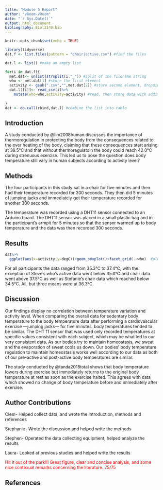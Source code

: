 ```yaml
---
title: "Module 5 Report"
author: "vRoom-vRoom"
date: "`r Sys.Date()`"
output: html_document
bibliography: Biol3140.bib
---
```


<!-- for comments -->
<style>
div.comment pre { background-color:#ffbbbb; }
div.comment pre.r { background-color:#ffbbbb; }
div.comment {color: red;}
</style>

```r
knitr::opts_chunk$set(echo = TRUE)

library(tidyverse)
dat.f <- list.files(pattern = "chair|active.csv") #find the files

dat.l <- list() #make an empty list

for(i in dat.f){
  met.dat<- unlist(strsplit(i,"_")) #split of the filename string
  who <- met.dat[1] #store the first element
  activity <- gsub(".csv","",met.dat[2]) #store second element, dropping CSV with gsub()
  dat.l[[i]]<- read_csv(i)%>%
    mutate(who=who,activity=activity) #read, then store data with additional columns of metada in list as position unique to i
  
}
dat <- do.call(rbind,dat.l) #combine the list into table

```

## Introduction

A study conducted by @lim2008human discusses the importance of thermoregulation in protecting the body from the consequences related to the over heating of the body, claiming that these consequences start arising at 39.5°C and that without thermoregulatoin the body could reach 42.0°C during strenuous exercise. This led us to pose the question does body temperature still vary in human subjects according to activity level?

## Methods

The four participants in this study sat in a chair for five minutes and then had their temperature recorded for 300 seconds. They then did 5 minutes of jumping jacks and immediately got their temperature recorded for another 300 seconds.

The temperature was recorded using a DHT11 sensor connected to an Arduino board. The DHT11 sensor was placed in a small plastic bag and in the participant's armpit for 5 minutes so that the sensor warmed up to body temperature and the data was then recorded 300 seconds.

## Results


```r
  
dat%>%
  ggplot(aes(x=activity,y=degC))+geom_boxplot()+facet_grid(.~who)  #plot to see what we get

```

For all participants the data ranged from 35.3°C to 37.4°C, with the exception of Steve's who's active data went below 35.0°C and chair data went above 37.5°C as well as Stefanie's chair data which reached below 34.5°C. All, but three means were at 36.3°C. 

## Discussion

Our findings display no correlation between temperature variation and activity level. When comparing the overall data for sedentary body temperature to the body temperature data after performing a cardiovascular exercise —jumping jacks— for five minutes, body temperatures tended to be similar. The DHT 11 sensor that was used only recorded temperatures at specific values consistent with each subject, which may be what led to our very consistent data. As our bodies try to maintain homeostasis, we sweat and the evaporation of sweat cools us down. Our bodies’ body temperature regulation to maintain homeostasis works well according to our data as both of our pre-active and post-active body temperatures are similar.

The study conducted by @tanda2018total shows that body temperature lowers during exercise but immediately returns to the original body temperature at rest as soon as the exercise halted. This agrees with data which showed no change of body temperature before and immediately after exercise.

## Author Contributions

Clem- Helped collect data, and wrote the introduction, methods and references

Stephanie- Wrote the discussion and helped write the methods

Stephen- Operated the data collecting equipment, helped analyze the results 

Laura- Looked at previous studies and helped write the results

<div class="comment">
Hit it out of the park!!! Great figure, clear and concise analysis, and some nice contexual remarks concerning the literature. 75/75

</div>

## References